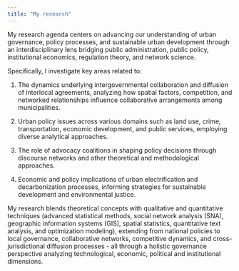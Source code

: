 ```yaml
---
title: "My research"
---
```


My research agenda centers on advancing our understanding of urban governance, policy processes, and sustainable urban development through an interdisciplinary lens bridging public administration, public policy, institutional economics, regulation theory, and network science.

Specifically, I investigate key areas related to:

1.  The dynamics underlying intergovernmental collaboration and diffusion of interlocal agreements, analyzing how spatial factors, competition, and networked relationships influence collaborative arrangements among municipalities.

2.  Urban policy issues across various domains such as land use, crime, transportation, economic development, and public services, employing diverse analytical approaches.

3.  The role of advocacy coalitions in shaping policy decisions through discourse networks and other theoretical and methodological approaches.

4.  Economic and policy implications of urban electrification and decarbonization processes, informing strategies for sustainable development and environmental justice.

My research blends theoretical concepts with qualitative and quantitative techniques (advanced statistical methods, social network analysis (SNA), geographic information systems (GIS), spatial statistics, quantitative text analysis, and optimization modeling), extending from national policies to local governance, collaborative networks, competitive dynamics, and cross-jurisdictional diffusion processes - all through a holistic governance perspective analyzing technological, economic, political and institutional dimensions.
